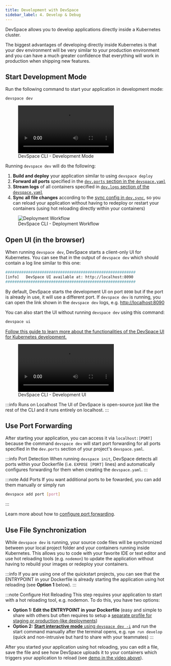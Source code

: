```yaml
---
title: Development with DevSpace
sidebar_label: 4. Develop & Debug
---
```



DevSpace allows you to develop applications directly inside a Kubernetes cluster.

The biggest advantages of developing directly inside Kubernetes is that your dev environment will be very similar to your production environment and you can have a much greater confidence that everything will work in production when shipping new features.

## Start Development Mode
Run the following command to start your application in development mode:
```bash
devspace dev
```

<figure class="frame">
  <video controls loop autoplay="true">
    <source src="/cli/img/devspace-dev-ide.mp4" type="video/mp4" />
  </video>
  <figcaption>DevSpace CLI - Development Mode</figcaption>
</figure>

<FragmentWarningMultipleDev/>

Running `devspace dev` will do the following:

1. **Build and deploy** your application similar to using `devspace deploy`
2. **Forward all ports** specified in the [`dev.ports` section in the `devspace.yaml`](../configuration/development/port-forwarding.mdx)
3. **Stream logs** of all containers specified in [`dev.logs` section of the `devspace.yaml`](../configuration/development/log-streaming.mdx)
4. **Sync all file changes** according to the [sync config in `dev.sync`](../configuration/development/file-synchronization.mdx), so you can reload your application without having to redeploy or restart your containers (using hot reloading directly within your containers)

<figure>
  <img src="/cli/img/deployment-process-devspace.svg" alt="Deployment Workflow" />
  <figcaption>DevSpace CLI - Deployment Workflow</figcaption>
</figure>


## Open UI (in the browser)
When running `devspace dev`, DevSpace starts a client-only UI for Kubernetes. You can see that in the output of `devspace dev` which should contain a log line similar to this one:
```bash
#########################################################
[info]   DevSpace UI available at: http://localhost:8090
#########################################################
```

By default, DevSpace starts the development UI on port `8090` but if the port is already in use, it will use a different port. If `devspace dev` is running, you can open the link shown in the `devspace dev` logs, e.g. [http://localhost:8090](http://localhost:8090)

You can also start the UI without running `devspace dev` using this command:
```bash
devspace ui
```

[Follow this guide to learn more about the functionalities of the DevSpace UI for Kubernetes development.](../guides/localhost-ui.mdx)

<figure class="frame">
  <video controls loop autoplay="true">
    <source src="/cli/img/devspace-ui.mp4" type="video/mp4" />
  </video>
  <figcaption>DevSpace CLI - Development UI</figcaption>
</figure>

:::info Runs on Localhost
The UI of DevSpace is open-source just like the rest of the CLI and it runs entirely on localhost.
:::


## Use Port Forwarding
After starting your application, you can access it via `localhost:[PORT]` because the command `devspace dev` will start port forwarding for all ports specified in the `dev.ports` section of your project's `devspace.yaml`.

:::info Port Detection
When running `devspace init`, DevSpace detects all ports within your Dockerfile (i.e. `EXPOSE [PORT]` lines) and automatically configures forwarding for them when creating the `devspace.yaml`.
:::

:::note Add Ports
If you want additional ports to be fowarded, you can add them manually or simply run
```bash
devspace add port [port]
```
:::

Learn more about how to [configure port forwarding](../configuration/development/port-forwarding.mdx).

## Use File Synchronization
While `devspace dev` is running, your source code files will be synchronized between your local project folder and your containers running inside Kubernetes. This allows you to code with your favorite IDE or text editor and use hot reloading tools (e.g. `nodemon`) to update the application without having to rebuild your images or redeploy your containers.

:::info
If you are using one of the quickstart projects, you can see that the ENTRYPOINT in your Dockerfile is already starting the application using hot reloading (see **Option 1** below).
:::

:::note Configure Hot Reloading
This step requires your application to start with a hot reloading tool, e.g. nodemon. To do this, you have two options:

- **Option 1: Edit the ENTRYPOINT in your Dockerfile** (easy and simple to share with others but often requires to setup a [separate profile for staging or production-like deployments](../configuration/profiles/basics.mdx))
- **Option 2:** [**Start interactive mode** using `devspace dev -i`](../guides/interactive-mode.mdx) and run the start command manually after the terminal opens, e.g. `npm run develop` (quick and non-intrusive but hard to share with your teammates)
:::

After you started your application using hot reloading, you can edit a file, save the file and see how DevSpace uploads it to your containers which triggers your application to reload (see [demo in the video above](#start-development-mode)).
